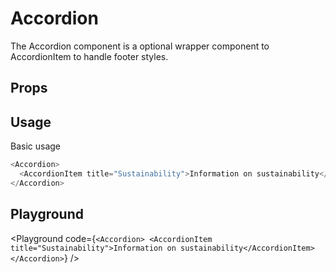 
# Accordion

The Accordion component is a optional wrapper component to AccordionItem to handle footer styles.

## Props

<ArgsTable of={Accordion} />

## Usage

Basic usage

```javascript
<Accordion>
  <AccordionItem title="Sustainability">Information on sustainability</AccordionItem>
</Accordion>
```

## Playground

<Playground
  code={`
    <Accordion>
      <AccordionItem title="Sustainability">Information on sustainability</AccordionItem>
    </Accordion>
   `}
/>
